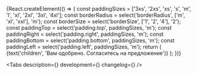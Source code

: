 


<Meta title='Components/Cells/Underlay' component={Underlay} id='Underlay' />

<!-- Canvas -->

<Story name='Underlay'>
 {React.createElement(() => {
    const paddingSizes = ['3xs', '2xs', 'xs', 's', 'm', 'l', 'xl', '2xl', '3xl', '4xl'];
    const borderRadius = select('borderRadius', ['m', 'xl', 'xxl'], 'm');
    const borderSize = select('borderSize', ['1', '2', '4'], '2');
    const paddingTop = select('padding.top', paddingSizes, 'm');
    const paddingRight = select('padding.right', paddingSizes, 'm');
    const paddingBottom = select('padding.bottom', paddingSizes, 'm');
    const paddingLeft = select('padding.left', paddingSizes, 'm');
    return (
        <Underlay
            borderRadius={borderRadius}
            borderSize={borderSize}
            shadow={select('shadow', SHADOW, 'shadow-l')}
            backgroundColor={select('backgroundColor', BACKGROUND, 'positive-muted')}
            borderColor={select('borderColor', BORDER_COLOR, 'graphic-positive')}
            padding={{
                    top: paddingTop,
                    right: paddingRight,
                    bottom: paddingBottom,
                    left: paddingLeft,
                }}
        >
            {text('children', 'Вам одобрено. Согласитесь на предложение')}
        </Underlay>
    );
})}
</Story>

<!-- Docs -->

<ComponentHeader
    name='Underlay'
    version={version}
    package='@alfalab/core-components/underlay'
    design='https://www.figma.com/file/cdNnkh2QdxuvYLrBm4cubM/Web-%3A%3A-Core-Default-Components?node-id=317%3A37759'
    children='Подложка под любой вид контента.'
/>

<Tabs 
    description={<Description />} 
    development={<Development />}
    changelog={<Changelog />} 
/>
